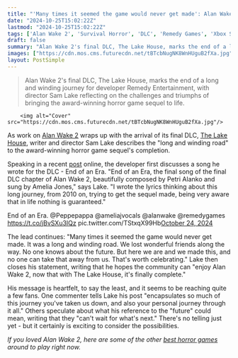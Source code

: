 ```yaml
---
title: "'Many times it seemed the game would never get made': Alan Wake 2 is 'finally complete' thanks to its new DLC, but even its director says 'no one knows about the future'"
date: "2024-10-25T15:02:22Z"
lastmod: "2024-10-25T15:02:22Z"
tags: ['Alan Wake 2', 'Survival Horror', 'DLC', 'Remedy Games', 'Xbox Series X', 'Xbox Series S', 'PC']
draft: false
summary: "Alan Wake 2's final DLC, The Lake House, marks the end of a long and winding journey for developer Remedy Entertainment, with director Sam Lake reflecting on the challenges and triumphs of bringing the award-winning horror game sequel to life."
images: ["https://cdn.mos.cms.futurecdn.net/tBTcbNugNK8WnHUguB2fXa.jpg"]
layout: PostSimple
---
```

> Alan Wake 2's final DLC, The Lake House, marks the end of a long and winding journey for developer Remedy Entertainment, with director Sam Lake reflecting on the challenges and triumphs of bringing the award-winning horror game sequel to life.


        <img alt="Cover" src="https://cdn.mos.cms.futurecdn.net/tBTcbNugNK8WnHUguB2fXa.jpg"/>
        
As work on [<u>Alan Wake 2</u>](https://www.gamesradar.com/alan-wake-2-guide/) wraps up with the arrival of its final DLC, [<u>The Lake House</u>](https://www.gamesradar.com/games/survival-horror/alan-wake-2-lake-house-control-interview/), writer and director Sam Lake describes the "long and winding road" to the award-winning horror game sequel's completion.

Speaking in a recent [<u>post</u>](https://x.com/SamLakeRMD/status/1849566642109403159) online, the developer first discusses a song he wrote for the DLC - End of an Era. "End of an Era, the final song of the final DLC chapter of Alan Wake 2, beautifully composed by Petri Alanko and sung by Amelia Jones," says Lake. "I wrote the lyrics thinking about this long journey, from 2010 on, trying to get the sequel made, being very aware that in life nothing is guaranteed."

End of an Era. @Peppepappa @ameliajvocals @alanwake @remedygames https://t.co/jBvSXu3IQz pic.twitter.com/TStxqX99Hb[October 24, 2024](https://twitter.com/SamLakeRMD/status/1849566642109403159)

The lead continues: "Many times it seemed the game would never get made. It was a long and winding road. We lost wonderful friends along the way. No one knows about the future. But here we are and we made this, and no one can take that away from us. That's worth celebrating." Lake then closes his statement, writing that he hopes the community can "enjoy Alan Wake 2, now that with The Lake House, it's finally complete."

His message is heartfelt, to say the least, and it seems to be reaching quite a few fans. One commenter tells Lake his post "encapsulates so much of this journey you've taken us down, and also your personal journey through it all." Others speculate about what his reference to the "future" could mean, writing that they "can't wait for what's next." There's no telling just yet - but it certainly is exciting to consider the possibilities.

*If you loved Alan Wake 2, here are some of the other *[<u><em>best horror games</em></u>](https://www.gamesradar.com/best-horror-games/)* around to play right now.*
        